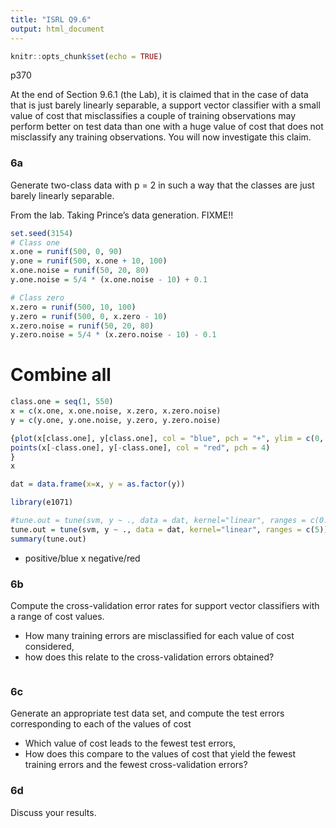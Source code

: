 ```yaml
---
title: "ISRL Q9.6"
output: html_document
---
```


```r
knitr::opts_chunk$set(echo = TRUE)
```

p370


At the end of Section 9.6.1 (the Lab), it is claimed that in the case of data that is just barely linearly separable, a support vector classifier with a small value of cost that misclassifies a couple of training observations may perform better on test data than one with a huge value of cost that does not misclassify any training observations. You will now investigate this claim.


### 6a

Generate two-class data with p = 2 in such a way that the classes are just barely linearly separable.

From the lab.  Taking Prince's data generation. FIXME!!
```r
set.seed(3154)
# Class one
x.one = runif(500, 0, 90)
y.one = runif(500, x.one + 10, 100)
x.one.noise = runif(50, 20, 80)
y.one.noise = 5/4 * (x.one.noise - 10) + 0.1

# Class zero
x.zero = runif(500, 10, 100)
y.zero = runif(500, 0, x.zero - 10)
x.zero.noise = runif(50, 20, 80)
y.zero.noise = 5/4 * (x.zero.noise - 10) - 0.1
```

# Combine all
```r
class.one = seq(1, 550)
x = c(x.one, x.one.noise, x.zero, x.zero.noise)
y = c(y.one, y.one.noise, y.zero, y.zero.noise)

{plot(x[class.one], y[class.one], col = "blue", pch = "+", ylim = c(0, 100))
points(x[-class.one], y[-class.one], col = "red", pch = 4)
}
x
```

```r
dat = data.frame(x=x, y = as.factor(y))
```


```r
library(e1071)

#tune.out = tune(svm, y ~ ., data = dat, kernel="linear", ranges = c(0.1, 1, 5, 100))
tune.out = tune(svm, y ~ ., data = dat, kernel="linear", ranges = c(5))
summary(tune.out)
```

+ positive/blue
x negative/red


### 6b

Compute the cross-validation error rates for support vector classifiers with a range of cost values.

- How many training errors are misclassified for each value of cost considered, 
- how does this relate to the cross-validation errors obtained?

```r

```

### 6c

Generate an appropriate test data set, and compute the test errors corresponding to each of the values of cost 

- Which value of cost leads to the fewest test errors, 
- How does this compare to the values of cost that yield the fewest training errors and the fewest cross-validation errors?


### 6d

Discuss your results.

